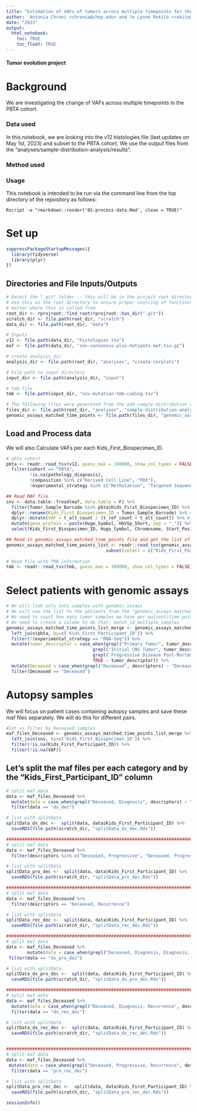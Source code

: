 ```yaml
---
title: "Estimation of VAFs of tumors across multiple timepoints for the PBTA Cohort"
author: 'Antonia Chroni <chronia@chop.edu> and Jo Lynne Rokita <rokita@chop.edu> for D3B'
date: "2023"
output:
  html_notebook:
    toc: TRUE
    toc_float: TRUE
---
```



#### Tumor evolution project 

# Background
We are investigating the change of VAFs across multiple timepoints in the PBTA cohort.

### Data used 
In this notebook, we are looking into the v12 histologies file (last updates on May 1st, 2023) and subset to the PBTA cohort.
We use the output files from the "analyses/sample-distribution-analysis/results".

### Method used 


### Usage

This notebook is intended to be run via the command line from the top directory of the repository as follows:

```
Rscript -e "rmarkdown::render('01-process-data.Rmd', clean = TRUE)"
```

# Set up

```r
suppressPackageStartupMessages({
  library(tidyverse)
  library(plyr)
})
```

## Directories and File Inputs/Outputs

```r
# Detect the ".git" folder -- this will be in the project root directory.
# Use this as the root directory to ensure proper sourcing of functions no
# matter where this is called from
root_dir <- rprojroot::find_root(rprojroot::has_dir(".git"))
scratch_dir <- file.path(root_dir, "scratch")
data_dir <- file.path(root_dir, "data")

# Inputs
v12 <- file.path(data_dir, "histologies.tsv")
maf <- file.path(data_dir, "snv-consensus-plus-hotspots.maf.tsv.gz")

# create analysis_dir
analysis_dir <- file.path(root_dir, "analyses", "create-corplots")

# File path to input directory
input_dir <- file.path(analysis_dir, "input")

# tmb file
tmb <- file.path(input_dir, "snv-mutation-tmb-coding.tsv")

# The following files were generated from the add-sample-distribution analysis
files_dir <- file.path(root_dir, "analyses", "sample-distribution-analysis", "results")
genomic_assays_matched_time_points <- file.path(files_dir, "genomic_assays_matched_time_points.tsv")
```

## Load and Process data
We will also Calculate VAFs per each Kids_First_Biospecimen_ID.

```r
# pbta cohort
pbta <- readr::read_tsv(v12, guess_max = 100000, show_col_types = FALSE) %>%
  filter(cohort == "PBTA",
         !is.na(pathology_diagnosis),
         !composition %in% c("Derived Cell Line", "PDX"),
         !experimental_strategy %in% c("Methylation", "Targeted Sequencing")) 

## Read MAF file
snv <- data.table::fread(maf, data.table = F) %>%
  filter(Tumor_Sample_Barcode %in% pbta$Kids_First_Biospecimen_ID) %>%
  dplyr::rename(Kids_First_Biospecimen_ID = Tumor_Sample_Barcode) %>% # change the column name of the biospecimen column to match the column name from the histologies files
  dplyr::mutate(VAF = t_alt_count / (t_ref_count + t_alt_count)) %>% # calculate VAF 
  mutate(gene_protein = paste(Hugo_Symbol, HGVSp_Short, sep = "_")) %>%  # concatatenate gene and protein information
  select(Kids_First_Biospecimen_ID, Hugo_Symbol, Chromosome, Start_Position, Variant_Classification, VAF, HGVSc, HGVSp, HGVSp_Short, gene_protein) 

## Read in genomic_assays_matched_time_points file and get the list of patients
genomic_assays_matched_time_points_list <- readr::read_tsv(genomic_assays_matched_time_points, guess_max = 100000, show_col_types = FALSE) %>%
                                      subset(select = c("Kids_First_Participant_ID", "descriptors"))
  
# Read file with TMB information
tmb <- readr::read_tsv(tmb, guess_max = 100000, show_col_types = FALSE)
```

# Select patients with genomic assays

```r
# We will look only into samples with genomic assays
# We will use the list fo the patients from the "genomic_assays_matched_time_points_list" and merge to the pbta table
# We need to count how many tumor samples we have per patient/time point, if any
# We need to create a column to do that: match_id_multiple_samples
genomic_assays_matched_time_points_list_merge <- genomic_assays_matched_time_points_list %>% 
  left_join(pbta, by=c('Kids_First_Participant_ID')) %>%
  filter(!(experimental_strategy == "RNA-Seq")) %>%
  mutate(tumor_descriptor = case_when(grepl("Primary Tumor", tumor_descriptor) ~ "Diagnosis",
                                 grepl("Initial CNS Tumor", tumor_descriptor) ~ "Diagnosis",
                                 grepl('Progressive Disease Post-Mortem', tumor_descriptor) ~ 'Deceased', 
                                 TRUE ~ tumor_descriptor)) %>%
  mutate(Deceased = case_when(grepl("Deceased", descriptors) ~ "Deceased")) %>%
  filter(Deceased == "Deceased") 
```

# Autopsy samples 
We will focus on patient cases containing autopsy samples and save these maf files separately.
We will do this for different pairs.


```r
#let us filter by Deceased samples
maf_files_Deceased <- genomic_assays_matched_time_points_list_merge %>% 
  left_join(snv, by=c('Kids_First_Biospecimen_ID')) %>%
  filter(!is.na(Kids_First_Participant_ID)) %>%
  filter(!is.na(VAF))
```

## Let's split the maf files per each category and by the "Kids_First_Participant_ID" column

```r
# split maf data
data <- maf_files_Deceased %>% 
  mutate(data = case_when(grepl("Deceased, Diagnosis", descriptors) ~ "dx_dec")) %>%
  filter(data == "dx_dec")

# list with splitData
splitData_dx_dec <-  split(data, data$Kids_First_Participant_ID) %>%
  saveRDS(file.path(scratch_dir, "splitData_dx_dec.Rds"))

##########################################################################################
# split maf data
data <- maf_files_Deceased %>% 
  filter(descriptors %in% c("Deceased, Progressive", "Deceased, Progressive, Progressive"))

# list with splitData
splitData_pro_dec <-  split(data, data$Kids_First_Participant_ID) %>%
  saveRDS(file.path(scratch_dir, "splitData_pro_dec.Rds"))

##########################################################################################
# split maf data
data <- maf_files_Deceased %>% 
  filter(descriptors == "Deceased, Recurrence")

# list with splitData
splitData_rec_dec <-  split(data, data$Kids_First_Participant_ID) %>%
  saveRDS(file.path(scratch_dir, "splitData_rec_dec.Rds"))

##########################################################################################  
# split maf data
data <- maf_files_Deceased %>% 
        mutate(data = case_when(grepl("Deceased, Diagnosis, Diagnosis, Progressive, Progressive", descriptors) ~ "dx_pro_dec")) %>%
 filter(data == "dx_pro_dec")

# list with splitData
splitData_dx_pro_dec <-  split(data, data$Kids_First_Participant_ID) %>%
  saveRDS(file.path(scratch_dir, "splitData_dx_pro_dec.Rds"))

##########################################################################################
# split maf data
data <- maf_files_Deceased %>% 
  mutate(data = case_when(grepl("Deceased, Diagnosis, Recurrence", descriptors) ~ "dx_rec_dec")) %>%
  filter(data == "dx_rec_dec")

# list with splitData
splitData_dx_rec_dec <-  split(data, data$Kids_First_Participant_ID) %>%
  saveRDS(file.path(scratch_dir, "splitData_dx_rec_dec.Rds"))


##########################################################################################
# split maf data
data <- maf_files_Deceased %>% 
 mutate(data = case_when(grepl("Deceased, Progressive, Recurrence", descriptors) ~ "pro_rec_dec")) %>%
  filter(data == "pro_rec_dec")

# list with splitData
splitData_pro_rec_dec <-  split(data, data$Kids_First_Participant_ID) %>%
  saveRDS(file.path(scratch_dir, "splitData_pro_rec_dec.Rds"))
```


```r
sessionInfo()
```
  